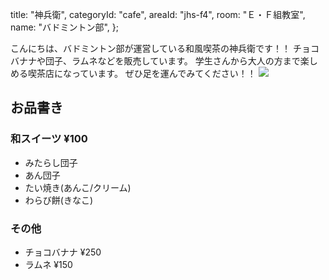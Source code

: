 
  title: "神兵衛",
  categoryId: "cafe",
  areaId: "jhs-f4",
  room: "Ｅ・Ｆ組教室",
  name: "バドミントン部",
};

こんにちは、バドミントン部が運営している和風喫茶の神兵衛です！！
チョコバナナや団子、ラムネなどを販売しています。
学生さんから大人の方まで楽しめる喫茶店になっています。
ぜひ足を運んでみてください！！
![](shinbei/dumpling.jpeg)

## お品書き

### 和スイーツ ¥100

- みたらし団子
- あん団子
- たい焼き(あんこ/クリーム)
- わらび餅(きなこ)

### その他

- チョコバナナ ¥250
- ラムネ ¥150

<CommonCafeMenu />
